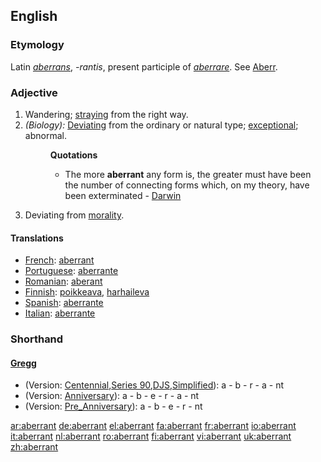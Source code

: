 ==English==

===Etymology===
Latin ''[[aberrans]]'', ''-rantis'', present participle of ''[[aberrare]]''. See [[Aberr]].

===Adjective===
{{en-adj}}
#Wandering; [[straying]] from the right way.
#''(Biology):'' [[Deviating]] from the ordinary or natural type; [[exceptional]]; abnormal.
#:'''Quotations'''
#:*The more '''aberrant''' any form is, the greater must have been the number of connecting forms which, on my theory, have been exterminated - [[Darwin]]
#Deviating from [[morality]].
====Translations====
*[[French]]: [[aberrant]] {{m}}
*[[Portuguese]]: [[aberrante]] {{m}}
*[[Romanian]]: [[aberant]]
*[[Finnish]]: [[poikkeava]], [[harhaileva]]
*[[Spanish]]: [[aberrante]] {{m}}
*[[Italian]]: [[aberrante]] {{m}}

===Shorthand===
====[http://en.wikipedia.org/wiki/Gregg_Shorthand Gregg]====
* (Version: [http://en.wikipedia.org/wiki/Gregg_Shorthand#Centennial_Gregg_Shorthand Centennial],[http://en.wikipedia.org/wiki/Gregg_Shorthand#Series_90_Gregg_Shorthand  Series 90],[http://en.wikipedia.org/wiki/Gregg_Shorthand#Diamond_Jubilee_Gregg_Shorthand  DJS],[http://en.wikipedia.org/wiki/Gregg_Shorthand#Simplified_Gregg_Shorthand Simplified]): a - b - r - a - nt
* (Version: [http://en.wikipedia.org/wiki/Gregg_Shorthand#Anniversary_Gregg_Shorthand Anniversary]): a - b - e - r - a - nt
* (Version: [http://en.wikipedia.org/wiki/Gregg_Shorthand#Pre_Anniversary_Gregg_Shorthand Pre_Anniversary]): a - b - e - r - nt

[[ar:aberrant]]
[[de:aberrant]]
[[el:aberrant]]
[[fa:aberrant]]
[[fr:aberrant]]
[[io:aberrant]]
[[it:aberrant]]
[[nl:aberrant]]
[[ro:aberrant]]
[[fi:aberrant]]
[[vi:aberrant]]
[[uk:aberrant]]
[[zh:aberrant]]